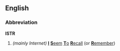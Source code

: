 ==English==
===Abbreviation===
'''ISTR'''
# ''(mainly Internet)'' '''[[I]]''' [[Seem|'''S'''eem]] [[To|'''T'''o]] [[Recall|'''R'''ecall]] (or [[Remember|'''R'''emember]])